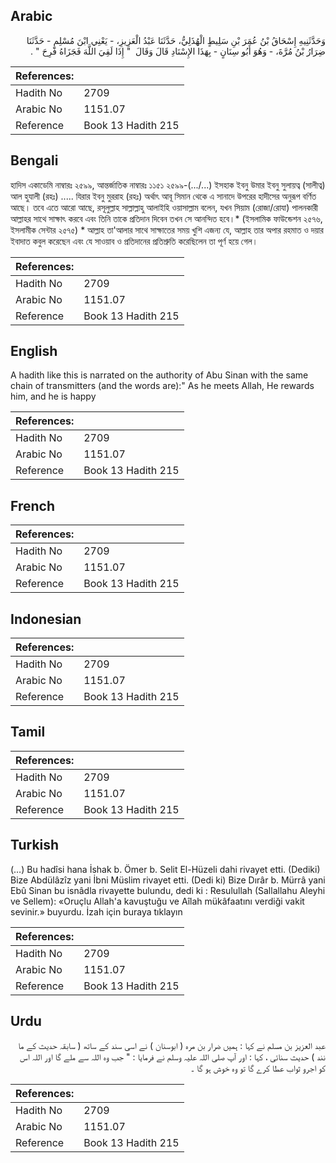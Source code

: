 ## Arabic


<div dir="rtl" lang="ar" style={{fontSize:'larger',backgroundColor:'#f8f9fa',padding:20}}>
وَحَدَّثَنِيهِ إِسْحَاقُ بْنُ عُمَرَ بْنِ سَلِيطٍ الْهُذَلِيُّ، حَدَّثَنَا عَبْدُ الْعَزِيزِ، - يَعْنِي ابْنَ مُسْلِمٍ - حَدَّثَنَا ضِرَارُ بْنُ مُرَّةَ، - وَهُوَ أَبُو سِنَانٍ - بِهَذَا الإِسْنَادِ قَالَ وَقَالَ ‏ "‏ إِذَا لَقِيَ اللَّهَ فَجَزَاهُ فَرِحَ ‏"‏ ‏.‏
</div>
<div style={{backgroundColor:'#f8f9fa',padding:20, marginBottom: 10}}><table> <thead> <tr> <th>References:</th> <th></th> </tr> </thead> <tbody><tr><td>Hadith No</td><td>2709</td></tr><tr><td>Arabic No</td><td>1151.07</td></tr><tr><td>Reference</td><td>Book 13 Hadith 215</td></tr></tbody></table></div>

## Bengali


<div dir="ltr" lang="bn" style={{fontSize:'larger',backgroundColor:'#f8f9fa',padding:20}}>
হাদিস একাডেমি নাম্বারঃ ২৫৯৯, আন্তর্জাতিক নাম্বারঃ ১১৫১ ২৫৯৯-(.../...) ইসহাক ইবনু উমার ইবনু সুলায়ত্ব (সালীত্ব) আল হুযালী (রহঃ) ..... যিরার ইবনু মুররাহ (রহঃ) অর্থাৎ আবূ সিমান থেকে এ সানাদে উপরের হাদীসের অনুরূপ বর্ণিত আছে। তবে এতে আরো আছে, রসূলুল্লাহ সাল্লাল্লাহু আলাইহি ওয়াসাল্লাম বলেন, যখন সিয়াম (রোজা/রোযা) পালনকারী আল্লাহর সাথে সাক্ষাৎ করবে এবং তিনি তাকে প্রতিদান দিবেন তখন সে আনন্দিত হবে।* (ইসলামিক ফাউন্ডেশন ২৫৭৬, ইসলামীক সেন্টার ২৫৭৫) * আল্লাহ তা'আলার সাথে সাক্ষাতের সময় খুশি এজন্য যে, আল্লাহ তার অপার রহমাত ও দয়ার ইবাদাত কবুল করেছেন এবং যে সাওয়াব ও প্রতিদানের প্রতিশ্রুতি করেছিলেন তা পূর্ণ হয়ে গেল।
</div>
<div style={{backgroundColor:'#f8f9fa',padding:20, marginBottom: 10}}><table> <thead> <tr> <th>References:</th> <th></th> </tr> </thead> <tbody><tr><td>Hadith No</td><td>2709</td></tr><tr><td>Arabic No</td><td>1151.07</td></tr><tr><td>Reference</td><td>Book 13 Hadith 215</td></tr></tbody></table></div>

## English


<div dir="ltr" lang="en" style={{fontSize:'larger',backgroundColor:'#f8f9fa',padding:20}}>
A hadith like this is narrated on the authority of Abu Sinan with the same chain of transmitters (and the words are):" As he meets Allah, He rewards him, and he is happy
</div>
<div style={{backgroundColor:'#f8f9fa',padding:20, marginBottom: 10}}><table> <thead> <tr> <th>References:</th> <th></th> </tr> </thead> <tbody><tr><td>Hadith No</td><td>2709</td></tr><tr><td>Arabic No</td><td>1151.07</td></tr><tr><td>Reference</td><td>Book 13 Hadith 215</td></tr></tbody></table></div>

## French


<div dir="ltr" lang="fr" style={{fontSize:'larger',backgroundColor:'#f8f9fa',padding:20}}>

</div>
<div style={{backgroundColor:'#f8f9fa',padding:20, marginBottom: 10}}><table> <thead> <tr> <th>References:</th> <th></th> </tr> </thead> <tbody><tr><td>Hadith No</td><td>2709</td></tr><tr><td>Arabic No</td><td>1151.07</td></tr><tr><td>Reference</td><td>Book 13 Hadith 215</td></tr></tbody></table></div>

## Indonesian


<div dir="ltr" lang="id" style={{fontSize:'larger',backgroundColor:'#f8f9fa',padding:20}}>

</div>
<div style={{backgroundColor:'#f8f9fa',padding:20, marginBottom: 10}}><table> <thead> <tr> <th>References:</th> <th></th> </tr> </thead> <tbody><tr><td>Hadith No</td><td>2709</td></tr><tr><td>Arabic No</td><td>1151.07</td></tr><tr><td>Reference</td><td>Book 13 Hadith 215</td></tr></tbody></table></div>

## Tamil


<div dir="ltr" lang="ta" style={{fontSize:'larger',backgroundColor:'#f8f9fa',padding:20}}>

</div>
<div style={{backgroundColor:'#f8f9fa',padding:20, marginBottom: 10}}><table> <thead> <tr> <th>References:</th> <th></th> </tr> </thead> <tbody><tr><td>Hadith No</td><td>2709</td></tr><tr><td>Arabic No</td><td>1151.07</td></tr><tr><td>Reference</td><td>Book 13 Hadith 215</td></tr></tbody></table></div>

## Turkish


<div dir="ltr" lang="tr" style={{fontSize:'larger',backgroundColor:'#f8f9fa',padding:20}}>
(…) Bu hadîsi hana İshak b. Ömer b. Selit El-Hüzeli dahi rivayet etti. (Dediki) Bize Abdülâzîz yani İbni Müslim rivayet etti. (Dedi ki) Bize Dırâr b. Mürrâ yani Ebû Sinan bu isnâdla rivayette bulundu, dedi ki : Resulullah (Sallallahu Aleyhi ve Sellem): «Oruçlu Allah'a kavuştuğu ve Aîlah mükâfaatını verdiği vakit sevinir.» buyurdu. İzah için buraya tıklayın
</div>
<div style={{backgroundColor:'#f8f9fa',padding:20, marginBottom: 10}}><table> <thead> <tr> <th>References:</th> <th></th> </tr> </thead> <tbody><tr><td>Hadith No</td><td>2709</td></tr><tr><td>Arabic No</td><td>1151.07</td></tr><tr><td>Reference</td><td>Book 13 Hadith 215</td></tr></tbody></table></div>

## Urdu


<div dir="rtl" lang="ur" style={{fontSize:'larger',backgroundColor:'#f8f9fa',padding:20}}>
عبد العزیز بن مسلم نے کہا : ہمیں ضرار بن مرہ ( ابوسنان ) نے اسی سند کے ساتھ ( سابقہ حدیث کے ما نند ) حدیث سنائی ، کہا : اور آپ صلی اللہ علیہ وسلم نے فرمایا : " جب وہ اللہ سے ملے گا اور اللہ اس کو اجرو ثواب عطا کرے گا تو وہ خوش ہو گا ۔
</div>
<div style={{backgroundColor:'#f8f9fa',padding:20, marginBottom: 10}}><table> <thead> <tr> <th>References:</th> <th></th> </tr> </thead> <tbody><tr><td>Hadith No</td><td>2709</td></tr><tr><td>Arabic No</td><td>1151.07</td></tr><tr><td>Reference</td><td>Book 13 Hadith 215</td></tr></tbody></table></div>